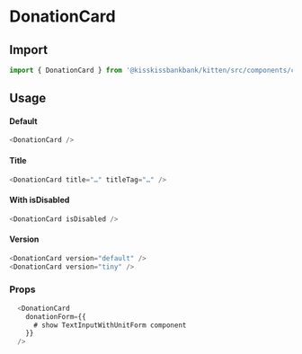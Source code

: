 
<Meta title="Cards/DonationCard" component={DonationCard} />

# DonationCard

## Import

```js
import { DonationCard } from '@kisskissbankbank/kitten/src/components/cards/donation-card'
```

## Usage

#### Default

<Canvas>
  <Story name="DonationCard" story={stories.Default} />
</Canvas>

```js
<DonationCard />
```

#### Title

```js
<DonationCard title="…" titleTag="…" />
```

#### With isDisabled

```js
<DonationCard isDisabled />
```

#### Version

```js
<DonationCard version="default" />
<DonationCard version="tiny" />
```

### Props

```js
  <DonationCard
    donationForm={{
      # show TextInputWithUnitForm component
    }}
  />
```
